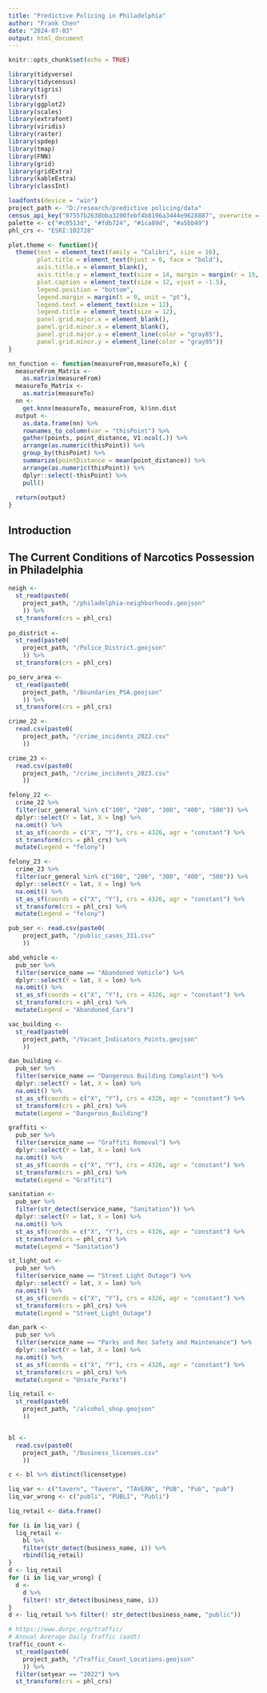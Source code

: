 ```yaml
---
title: "Predictive Policing in Philadelphia"
author: "Frank Chen"
date: "2024-07-03"
output: html_document
---
```


```r
knitr::opts_chunk$set(echo = TRUE)
```

```r
library(tidyverse)
library(tidycensus)
library(tigris)
library(sf)
library(ggplot2)
library(scales)
library(extrafont)
library(viridis)
library(raster)
library(spdep)
library(tmap)
library(FNN)
library(grid)
library(gridExtra)
library(kableExtra)
library(classInt)

loadfonts(device = "win")
project_path <- "D:/research/predictive policing/data"
census_api_key("97557b2638bba3200febf4b8196a3444e9628887", overwrite = TRUE)
palette <- c("#c0513d", "#fdb724", "#1ca89d", "#a5bb49")
phl_crs <- "ESRI:102728"
```

```r
plot.theme <- function(){
  theme(text = element_text(family = "Calibri", size = 16), 
        plot.title = element_text(hjust = 0, face = "bold"),
        axis.title.x = element_blank(),
        axis.title.y = element_text(size = 14, margin = margin(r = 15, unit = "pt")),
        plot.caption = element_text(size = 12, vjust = -1.5),
        legend.position = "bottom",
        legend.margin = margin(t = 0, unit = "pt"),
        legend.text = element_text(size = 12),
        legend.title = element_text(size = 12),
        panel.grid.major.x = element_blank(),
        panel.grid.minor.x = element_blank(),
        panel.grid.major.y = element_line(color = "gray85"),
        panel.grid.minor.y = element_line(color = "gray95"))
}

nn_function <- function(measureFrom,measureTo,k) {
  measureFrom_Matrix <-
    as.matrix(measureFrom)
  measureTo_Matrix <-
    as.matrix(measureTo)
  nn <-   
    get.knnx(measureTo, measureFrom, k)$nn.dist
  output <-
    as.data.frame(nn) %>%
    rownames_to_column(var = "thisPoint") %>%
    gather(points, point_distance, V1:ncol(.)) %>%
    arrange(as.numeric(thisPoint)) %>%
    group_by(thisPoint) %>%
    summarize(pointDistance = mean(point_distance)) %>%
    arrange(as.numeric(thisPoint)) %>% 
    dplyr::select(-thisPoint) %>%
    pull()
  
  return(output)  
}
```

## Introduction


## The Current Conditions of Narcotics Possession in Philadelphia

```r
neigh <- 
  st_read(paste0(
    project_path, "/philadelphia-neighborhoods.geojson"
    )) %>% 
  st_transform(crs = phl_crs)
  
po_district <- 
  st_read(paste0(
    project_path, "/Police_District.geojson"
    )) %>% 
  st_transform(crs = phl_crs)

po_serv_area <- 
  st_read(paste0(
    project_path, "/Boundaries_PSA.geojson"
    )) %>% 
  st_transform(crs = phl_crs)
```

```r
crime_22 <- 
  read.csv(paste0(
    project_path, "/crime_incidents_2022.csv"
    ))

crime_23 <- 
  read.csv(paste0(
    project_path, "/crime_incidents_2023.csv"
    ))

felony_22 <- 
  crime_22 %>% 
  filter(ucr_general %in% c("100", "200", "300", "400", "500")) %>% 
  dplyr::select(Y = lat, X = lng) %>%
  na.omit() %>%
  st_as_sf(coords = c("X", "Y"), crs = 4326, agr = "constant") %>%
  st_transform(crs = phl_crs) %>%
  mutate(Legend = "felony")

felony_23 <- 
  crime_23 %>% 
  filter(ucr_general %in% c("100", "200", "300", "400", "500")) %>% 
  dplyr::select(Y = lat, X = lng) %>%
  na.omit() %>%
  st_as_sf(coords = c("X", "Y"), crs = 4326, agr = "constant") %>%
  st_transform(crs = phl_crs) %>%
  mutate(Legend = "felony")
```

```r
pub_ser <- read.csv(paste0(
    project_path, "/public_cases_311.csv"
    ))

abd_vehicle <- 
  pub_ser %>% 
  filter(service_name == "Abandoned Vehicle") %>% 
  dplyr::select(Y = lat, X = lon) %>%
  na.omit() %>%
  st_as_sf(coords = c("X", "Y"), crs = 4326, agr = "constant") %>%
  st_transform(crs = phl_crs) %>%
  mutate(Legend = "Abandoned_Cars")

vac_building <- 
  st_read(paste0(
    project_path, "/Vacant_Indicators_Points.geojson"
    ))

dan_building <- 
  pub_ser %>% 
  filter(service_name == "Dangerous Building Complaint") %>% 
  dplyr::select(Y = lat, X = lon) %>%
  na.omit() %>%
  st_as_sf(coords = c("X", "Y"), crs = 4326, agr = "constant") %>%
  st_transform(crs = phl_crs) %>%
  mutate(Legend = "Dangerous_Building")

graffiti <- 
  pub_ser %>% 
  filter(service_name == "Graffiti Removal") %>% 
  dplyr::select(Y = lat, X = lon) %>%
  na.omit() %>%
  st_as_sf(coords = c("X", "Y"), crs = 4326, agr = "constant") %>%
  st_transform(crs = phl_crs) %>%
  mutate(Legend = "Graffiti")

sanitation <- 
  pub_ser %>% 
  filter(str_detect(service_name, "Sanitation")) %>% 
  dplyr::select(Y = lat, X = lon) %>%
  na.omit() %>%
  st_as_sf(coords = c("X", "Y"), crs = 4326, agr = "constant") %>%
  st_transform(crs = phl_crs) %>%
  mutate(Legend = "Sanitation")

st_light_out <- 
  pub_ser %>% 
  filter(service_name == "Street Light Outage") %>% 
  dplyr::select(Y = lat, X = lon) %>%
  na.omit() %>%
  st_as_sf(coords = c("X", "Y"), crs = 4326, agr = "constant") %>%
  st_transform(crs = phl_crs) %>%
  mutate(Legend = "Street_Light_Outage")

dan_park <- 
  pub_ser %>% 
  filter(service_name == "Parks and Rec Safety and Maintenance") %>% 
  dplyr::select(Y = lat, X = lon) %>%
  na.omit() %>%
  st_as_sf(coords = c("X", "Y"), crs = 4326, agr = "constant") %>%
  st_transform(crs = phl_crs) %>%
  mutate(Legend = "Unsafe_Parks")
```

```r
liq_retail <- 
  st_read(paste0(
    project_path, "/alcohol_shop.geojson"
    ))


bl <- 
  read.csv(paste0(
    project_path, "/business_licenses.csv"
    ))

c <- bl %>% distinct(licensetype)

liq_var <- c("tavern", "Tavern", "TAVERN", "PUB", "Pub", "pub")
liq_var_wrong <- c("publi", "PUBLI", "Publi")

liq_retail <- data.frame()

for (i in liq_var) {
  liq_retail <- 
    bl %>% 
    filter(str_detect(business_name, i)) %>% 
    rbind(liq_retail)
}
d <- liq_retail
for (i in liq_var_wrong) {
  d <- 
    d %>% 
    filter(! str_detect(business_name, i))
}
d <- liq_retail %>% filter(! str_detect(business_name, "public"))


```

```r
# https://www.dvrpc.org/traffic/
# Annual Average Daily Traffic (aadt)
traffic_count <- 
  st_read(paste0(
    project_path, "/Traffic_Count_Locations.geojson"
    )) %>% 
  filter(setyear == "2022") %>% 
  st_transform(crs = phl_crs)
```


